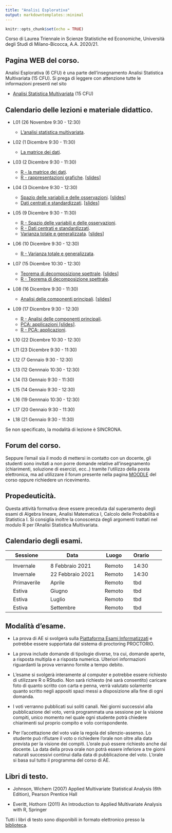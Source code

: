 ```yaml
---
title: "Analisi Esplorativa"
output: markdowntemplates::minimal
---
```


```r
knitr::opts_chunk$set(echo = TRUE)
```

Corso di Laurea Triennale in Scienze Statistiche ed Economiche, Università degli Studi di Milano-Bicocca, A.A. 2020/21.

## Pagina WEB del corso.

Analisi Esplorativa (6 CFU) è una parte dell'insegnamento Analisi Statistica Multivariata (15 CFU). Si prega di leggere con attenzione tutte le informazioni presenti nel sito

* [Analisi Statistica Multivariata](https://aldosolari.github.io/ASM/) (15 CFU)


## Calendario delle lezioni e materiale didattico.

* L01 (26 Novembre 9:30 - 12:30) 

  - [L'analisi statistica multivariata](docs/slides/1_multi.pdf).
  
<!-- settimana 1 -->
* L02 (1 Dicembre 9:30 - 11:30) 

  - [La matrice dei dati](docs/slides/2_dati.pdf).

* L03 (2 Dicembre 9:30 - 11:30) 

  - [R - la matrice dei dati](docs/lab/2_dati.html).
  - [R - rappresentazioni grafiche](docs/lab/3_rapgraf.html). [[slides](docs/slides/3_rapgraf.pdf)]

* L04 (3 Dicembre 9:30 - 12:30) 

  - [Spazio delle variabili e delle osservazioni](docs/appunti/4_spaziBB.pdf). [[slides](docs/slides/4_spazi.pdf)]
  - [Dati centrati e standardizzati](docs/appunti/5_fmatrBB.pdf). [[slides](docs/slides/5_fmatr.pdf)]

<!-- settimana 2 -->

* L05 (9 Dicembre 9:30 - 11:30) 

  - [R - Spazio delle variabili e delle osservazioni](docs/lab/4_spazi.html).
  - [R - Dati centrati e standardizzati](docs/lab/5_fmatr.html).
  - [Varianza totale e generalizzata](docs/appunti/6_varianzeBB.pdf). [[slides](docs/slides/6_varianze.pdf)]
  

* L06 (10 Dicembre 9:30 - 12:30) 
  - [R - Varianza totale e generalizzata](docs/lab/6_varianze.html).

    
<!-- settimana 3 -->

* L07 (15 Dicembre 10:30 - 12:30)

  - [Teorema di decomposizione spettrale](docs/appunti/7_spectralBB.pdf). [[slides](docs/slides/7_spectral.pdf)]
  - [R - Teorema di decomposizione spettrale](docs/lab/7_spectral.html).


* L08 (16 Dicembre 9:30 - 11:30) 

  - [Analisi delle componenti principali](docs/appunti/8_pcaBB.pdf). [[slides](docs/slides/8_pca.pdf)]

* L09 (17 Dicembre 9:30 - 12:30) 

  - [R - Analisi delle componenti principali](docs/lab/8_pca.html).
  - [PCA: applicazioni [slides]](docs/slides/9_pca2.pdf).
  - [R - PCA: applicazioni](docs/lab/9_pca2.html).


<!-- settimana 4 -->

* L10 (22 Dicembre 10:30 - 12:30) 

* L11 (23 Dicembre 9:30 - 11:30) 

<!-- settimana 5 -->

* L12 (7 Gennaio 9:30 - 12:30) 

<!-- settimana 6 -->

* L13 (12 Gennnaio 10:30 - 12:30) 

* L14 (13 Gennaio 9:30 - 11:30) 

* L15 (14 Gennaio 9:30 - 12:30) 

<!-- settimana 7 -->

* L16 (19 Gennnaio 10:30 - 12:30) 

* L17 (20 Gennaio 9:30 - 11:30) 

* L18 (21 Gennaio 9:30 - 11:30) 

Se non specificato, la modalità di lezione è SINCRONA.

## Forum del corso. 

Seppure l'email sia il modo di mettersi in contatto con un
docente, gli studenti sono invitati a non porre domande
relative all’insegnamento (chiarimenti, soluzione di esercizi,
ecc..) tramite l‘utilizzo della posta elettronica, ma ad
utilizzare il forum presente nella pagina [MOODLE](https://elearning.unimib.it/) del corso
oppure richiedere un ricevimento.


## Propedeuticità.

Questa attività formativa deve essere preceduta dal superamento degli esami di Algebra lineare, Analisi Matematica I, Calcolo delle Probabilità e Statistica I. Si consiglia inoltre la conoscenza degli argomenti trattati nel modulo R per l'Analisi Statistica Multivariata.



## Calendario degli esami.

|| Sessione || Data || Luogo || Orario ||
|-|-|-|-|-|-|-|-|-|-|
||  || ||  ||  || ||
|| Invernale || 8 Febbraio 2021 || Remoto || 14:30  ||
|| Invernale || 22 Febbraio 2021 || Remoto  || 14:30 ||
|| Primaverile || Aprile || Remoto  || tbd ||
|| Estiva || Giugno || Remoto  || tbd ||
|| Estiva || Luglio || Remoto  || tbd ||
|| Estiva || Settembre || Remoto  || tbd ||


## Modalità d'esame. 

* La prova di AE si svolgerà sulla [Piattaforma Esami Informatizzati](https://esamionline.elearning.unimib.it/) e potrebbe essere supportata dal sistema di proctoring PROCTORIO. 

* La prova include domande di tipologie diverse, tra cui, domande aperte, a risposta multipla e a risposta numerica.  Ulteriori informazioni riguardanti la prova verranno fornite a tempo debito.

* L'esame si svolgerà interamente al computer e potrebbe essere richiesto di utilizzare R o RStudio. Non sarà richiesto (né sarà consentito) caricare foto di quanto scritto con carta e penna, verrà valutato solamente quanto scritto negli appositi spazi messi a disposizione alla fine di ogni domanda.

* I voti verranno pubblicati sui soliti canali. Nei giorni successivi alla pubblicazione del voto, verrà programmata una sessione per la visione compiti, unico momento nel quale ogni studente potrà chiedere chiarimenti sul proprio compito e voto corrispondente. 

* Per l'accettazione del voto vale la regola del silenzio-assenso. Lo studente può rifiutare il voto o richiedere l'orale non oltre alla data prevista per la visione dei compiti. L'orale può essere richiesto anche dal docente. La data della prova orale non potrà essere inferiore a tre giorni naturali successivi continui dalla data di pubblicazione del voto. L'orale si basa sul tutto il programma del corso di AE. 


## Libri di testo.


* Johnson, Wichern (2007) Applied Multivariate Statistical Analysis (6th Edition), Pearson Prentice Hall

* Everitt, Hothorn (2011) An Introduction to Applied Multivariate Analysis with R, Springer

Tutti i libri di testo sono disponibili in formato elettronico presso la [biblioteca](https://www.biblio.unimib.it/it/risorse/accesso-alle-risorse-remoto).

